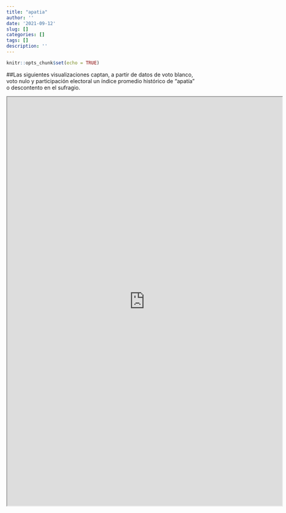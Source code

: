 ```yaml
---
title: "apatia"
author: ''
date: '2021-09-12'
slug: []
categories: []
tags: []
description: ''
---
```


```r
knitr::opts_chunk$set(echo = TRUE)
```


##Las siguientes visualizaciones captan, a partir de datos de voto blanco, voto nulo y participación electoral un índice promedio histórico de "apatía" o descontento en el sufragio.



```{=html}
<iframe class="flexdashboard" src="https://paso2021.netlify.app/apatia/" style = "height: 1070px; width: 720px"> </iframe>
```
